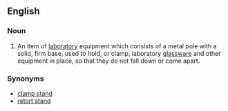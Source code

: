 ==English==

===Noun===
{{en-noun|sg=[[ring]] [[stand]]}}

# {{context|chemistry}} An item of [[laboratory]] equipment which consists of a metal pole with a solid, firm base, used to hold, or clamp, laboratory [[glassware]] and other equipment in place, so that they do not fall down or come apart.

===Synonyms===
*[[clamp stand]]
*[[retort stand]]